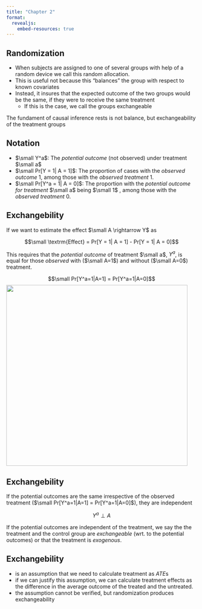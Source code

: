 ---
title: "Chapter 2"
format:
  revealjs:
    embed-resources: true
---

## Randomization

-   When subjects are assigned to one of several groups with help of a random device we call this random allocation.
-   This is useful not because this "balances" the group with respect to known covariates
-   Instead, it insures that the expected outcome of the two groups would be the same, if they were to receive the same treatment
    -   If this is the case, we call the groups exchangeable

The fundament of causal inference rests is not balance, but exchangeability of the treatment groups

## Notation

-   $\small Y^a$: The *potential outcome* (not observed) under treatment $\small a$
-   $\small Pr[Y = 1| A = 1]$: The proportion of cases with the *observed outcome* 1, among those with the *observed treatment* 1.
-   $\small Pr[Y^a = 1| A = 0]$: The proportion with the *potential outcome for treatment* $\small a$ being $\small 1$ , among those with the *observed treatment* 0.

## Exchangebility

If we want to estimate the effect $\small A \rightarrow Y$ as

$$\small \textrm{Effect} = Pr[Y = 1| A = 1] - Pr[Y = 1| A = 0]$$

This requires that the *potential outcome* of treatment $\small a$, $Y^a$, is equal for those *observed* with ($\small A=1$) and without ($\small A=0$) treatment.

$$\small Pr[Y^a=1|A=1] = Pr[Y^a=1|A=0]$$ ![](Skjermbilde.PNG){fig-align="center" width="479"}

## Exchangebility

If the potential outcomes are the same irrespective of the observed treatment ($\small Pr[Y^a=1|A=1] = Pr[Y^a=1|A=0]$), they are independent

$$Y^a \perp A$$

If the potential outcomes are independent of the treatment, we say the the treatment and the control group are *exchangeable* (wrt. to the potential outcomes) or that the treatment is *exogenous*.

## Exchangebility

-   is an assumption that we need to calculate treatment as $ATE$s
-   if we can justify this assumption, we can calculate treatment effects as the difference in the average outcome of the treated and the untreated.
-   the assumption cannot be verified, but randomization produces exchangeability
